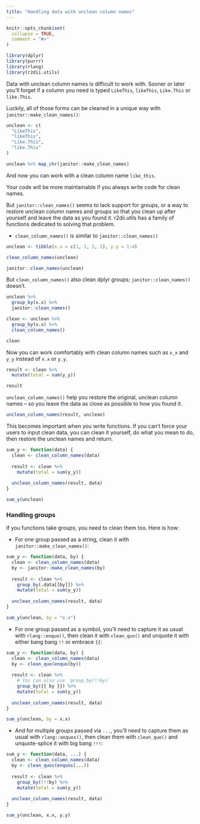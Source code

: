 ```yaml
---
title: "Handling data with unclean column names"
---
```


```r
knitr::opts_chunk$set(
  collapse = TRUE,
  comment = "#>"
)
```

```r
library(dplyr)
library(purrr)
library(rlang)
library(r2dii.utils)
```

Data with unclean column names is difficult to work with. Sooner or later you'll forget if a column you need is typed `LikeThis`, `likeThis`, `Like.This` or `like.This`. 

Luckily, all of those forms can be cleaned in a unique way with `janitor::make_clean_names()`:

```r
unclean <- c(
  "LikeThis",
  "likeThis",
  "Like.This",
  "like.This"
)

unclean %>% map_chr(janitor::make_clean_names)
```

And now you can work with a clean column name `like_this`. 

Your code will be more maintainable if you always write code for clean names.

But `janitor::clean_names()` seems to lack support for groups, or a way to restore unclean column names and groups so that you clean up after yourself and leave the data as you found it. r2dii.utils has a family of functions dedicated to solving that problem.

* `clean_column_names()` is similar to `janitor::clean_names()`

```r
unclean <- tibble(x.x = c(1, 1, 2, 2), y.y = 1:4)

clean_column_names(unclean)

janitor::clean_names(unclean)
```

But `clean_column_names()` also clean dplyr groups; `janitor::clean_names()` doesn't.

```r
unclean %>% 
  group_by(x.x) %>% 
  janitor::clean_names()

clean <- unclean %>% 
  group_by(x.x) %>% 
  clean_column_names()

clean
```

Now you can work comfortably with clean column names such as `x_x` and `y_y` instead of `x.x` or `y.y`.

```r
result <- clean %>% 
  mutate(total = sum(y_y))

result
```

`unclean_column_names()` help you restore the original, unclean column names -- so you leave the data as close as possible to how you found it.

```r
unclean_column_names(result, unclean)
```

This becomes important when you write functions. If you can't force your users to input clean data, you can clean it yourself, do what you mean to do, then restore the unclean names and return.

```r
sum_y <- function(data) {
  clean <- clean_column_names(data)
  
  result <- clean %>% 
    mutate(total = sum(y_y))
  
  unclean_column_names(result, data)
}

sum_y(unclean)
```

### Handling groups

If you functions take groups, you need to clean them too. Here is how:


* For one group passed as a string, clean it with `janitor::make_clean_names()`:

```r
sum_y <- function(data, by) {
  clean <- clean_column_names(data)
  by <- janitor::make_clean_names(by)
  
  result <- clean %>% 
    group_by(.data[[by]]) %>% 
    mutate(total = sum(y_y))
  
  unclean_column_names(result, data)
}

sum_y(unclean, by = "x.x")
```





* For one group passed as a symbol, you'll need to capture it as usual with `rlang::enquo()`, then clean it with `clean_quo()` and unquote it with either bang bang `!!` or embrace `{{`:

```r
sum_y <- function(data, by) {
  clean <- clean_column_names(data)
  by <- clean_quo(enquo(by))
  
  result <- clean %>% 
    # You can also use `group_by(!!by)`
    group_by({{ by }}) %>% 
    mutate(total = sum(y_y))
  
  unclean_column_names(result, data)
}

sum_y(unclean, by = x.x)
```

* And for multiple groups passed via `...`, you'll need to capture them as usual with `rlang::enquos()`, then clean them with `clean_quo()` and unquote-splice it with big bang `!!!`:

```r
sum_y <- function(data, ...) {
  clean <- clean_column_names(data)
  by <- clean_quos(enquos(...))
  
  result <- clean %>% 
    group_by(!!!by) %>%
    mutate(total = sum(y_y))
  
  unclean_column_names(result, data)
}

sum_y(unclean, x.x, y.y)
```

